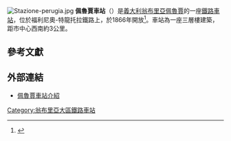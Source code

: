[[File:Stazione-perugia.jpg|thumb]]
'''佩魯賈車站'''（{{lang-it|Stazione di Perugia; Stazione di Perugia Fontivegge}}）是[[義大利|義大利]][[翁布里亞|翁布里亞]][[佩魯賈|佩魯賈]]的一座[[鐵路車站|鐵路車站]]，位於福利尼奧-特龍托拉鐵路上，於1866年開放<ref name="trenidicarta.it">{{cite web| author=Alessandro Tuzza| url=http://www.trenidicarta.it/aperture.html| title=Prospetto cronologico dei tratti di ferrovia aperti all'esercizio dal 1839 al 31 dicembre 1926| trans-title=Chronological overview of the features of the railways opened between 1839 and 31 December 1926| publisher=Alessandro Tuzza| accessdate=31 December 2010| language=it| display-authors=etal| archive-date=2009-06-24| archive-url=https://web.archive.org/web/20090624234931/http://www.trenidicarta.it/aperture.html| dead-url=no}}</ref>。車站為一座三層樓建築，距市中心西南約3公里。

==參考文獻==
{{reflist}}

==外部連結==
{{commonscat-inline|Perugia train station}}
*[https://web.archive.org/web/20090710023749/http://www.stazionidelmondo.it/perugiastazione.htm 佩魯賈車站介紹] {{it}}

[[Category:翁布里亞大區鐵路車站|Category:翁布里亞大區鐵路車站]]